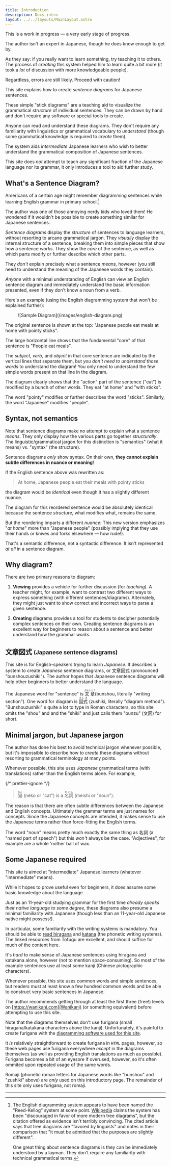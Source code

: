 ```yaml
---
title: Introduction
description: Docs intro
layout: ../../layouts/MainLayout.astro
---
```



<Admonition title="Warning!">
This is a work in progress — a very early stage of progress.

The author isn't an expert in Japanese, though he does know enough to get by.

As they say: if you really want to learn something, try teaching it to others.
The process of _creating_ this system helped him to learn quite a bit more (it
took a _lot_ of discussion with more knowledgeable people).

Regardless, errors are still likely. Proceed with caution!

</Admonition>

This site explains how to create _sentence diagrams_ for Japanese sentences.

These simple "stick diagrams" are a teaching aid to visualize the grammatical
_structure_ of individual sentences. They can be drawn by hand and don't require
any software or special tools to create.

Anyone can read and understand these diagrams. They don't require any
familiarity with linguistics or grammatical vocabulary to _understand_ (though
some grammatical knowledge is required to _create_ them).

The system aids _intermediate_ Japanese learners who wish to better understand
the grammatical composition of Japanese sentences.

This site does _not_ attempt to teach any significant fraction of the Japanese language
nor its grammar, it only introduces a tool to aid further study.

## What's a Sentence Diagram?

Americans of a certain age might remember diagramming sentences while learning
English grammar in primary school.[^1]

[^1]:
    The English diagramming system appears to have been named the "Reed-Kellog"
    system at some point.
    [Wikipedia](https://en.wikipedia.org/wiki/Sentence_diagram) claims the
    system has been "discouraged in favor of more modern tree diagrams", but the
    citation offered as evidence isn't terribly convincing. The cited article
    says that tree diagrams are "favored by linguists" and notes in their
    comparison that "it must be admitted that the purposes are slightly
    different".

    One great thing about sentence diagrams is they can be immediately
    understood by a layman. They don't require any familiarity with technical
    grammatical terms.

The author was one of those annoying nerdy kids who loved them! He wondered if
it wouldn't be possible to create something similar for Japanese sentences.

_Sentence diagrams_ display the _structure_ of sentences to language
learners, without resorting to arcane grammatical jargon. They _visually_
display the internal structure of a sentence, breaking them into simple pieces
that show how a sentence _works_. They show the _core_ of the sentence, as
well as which parts modify or further describe which other parts.

They _don't_ explain precisely what a sentence _means,_ however (you still need
to understand the meaning of the Japanese words they contain).

_Anyone_ with a minimal understanding of English can view an English sentence
diagram and immediately understand the basic information presented, even if they
don't know a noun from a verb.

Here's an example (using the English diagramming system that won't be explained
further):

<Figure figId="english-diagram" caption="Sample English sentence diagram">
  ![Sample Diagram](/images/english-diagram.png)
</Figure>

The original sentence is shown at the top: "Japanese people eat meals at home
with pointy sticks".

The large horizontal line shows that the fundamental "core" of that sentence is
"People eat meals".

The _subject_, _verb_, and _object_ in that core sentence are indicated by the
vertical lines that separate them, but _you don't need to understand those words_ to
understand the diagram! You only need to understand the few simple words present
on that line in the diagram.

The diagram clearly shows that the "action" part of the sentence ("eat") is
modified by a bunch of other words. They eat "at home" and "with sticks".

The word "pointy" modifies or further describes the word "sticks". Similarly,
the word "Japanese" modifies "people".

## Syntax, not semantics

Note that sentence diagrams make no attempt to explain what a sentence _means_.
They only display how the various parts go together _structurally_. The linguistic/grammatical
jargon for this distinction is "semantics" (what it means) vs. "syntax" (the
structure).

Sentence diagrams _only_ show syntax. On their own, **they cannot explain subtle
differences in nuance or meaning**!

If the English sentence above was rewritten as:

> At home, Japanese people eat their meals with pointy sticks

the diagram would be _identical_ even though it has a slightly different nuance.

The diagram for this reordered sentence would be absolutely identical
because the sentence _structure_, what modifies what, remains the same.

But the reordering imparts a different _nuance_: This new version emphasizes
"_at home_" more than "Japanese people" (possibly implying that they use their
hands or knives and forks elsewhere &mdash; how rude!).

That's a semantic difference, not a syntactic difference. It isn't represented
_at all_ in a sentence diagram.

## Why diagram?

There are two primary reasons to diagram:

1. **Viewing** provides a vehicle for further discussion (for _teaching)._ A
   teacher might, for example, want to contrast two different ways to express
   something (with different sentences/diagrams). Alternately, they might just want to
   show correct and incorrect ways to parse a given sentence.

2. **Creating** diagrams provides a tool for students to decipher potentially complex
   sentences on their own. Creating sentence diagrams is an excellent way for
   beginners to reason about a sentence and better understand how the grammar
   _works_.

## 文章図式 <small>(Japanese sentence diagrams)</small>

This site is for English-speakers trying to learn _Japanese_. It describes a
system to create _Japanese_ sentence diagrams, or 文章図式 (pronounced
"bunshouzushiki"). The author hopes that Japanese sentence diagrams will help
other beginners to better understand the language.

The Japanese word for "sentence" is <ruby>文章<rp>(</rp><rt>ぶんしょう </rt><rp>)</rp></ruby> (bunshou, literally "writing section"). One word for diagram is <ruby>図式<rp>(</rp><rt>ずしき</rt><rp>)</rp></ruby>
(zushiki, literally "diagram method"). "Bunshouzushiki" s quite a lot to
type in Roman characters, so this site omits the "shou" and and the "shiki" and just
calls them "bunzu" (文図) for short.

## Minimal jargon, but Japanese jargon

The author has done his best to avoid technical jargon whenever possible, but it's impossible to
describe how to _create_ these diagrams without resorting to grammatical terminology at
many points.

Whenever possible, this site uses _Japanese_ grammatical terms (with translations)
rather than the English terms alone. For example,

{/* prettier-ignore */}
> <ruby>猫<rp>(</rp><rt>ねこ</rt><rp>)</rp></ruby> (neko or "cat") is a <ruby>名詞<rp>(</rp><rt>めいし</rt><rp>)</rp></ruby>
(meishi or "noun").

The reason is that there are often subtle differences between the Japanese and
English concepts. Ultimately the grammar terms are just names for concepts.
Since the Japanese concepts are intended, it makes sense to use the Japanese
terms rather than force-fitting the English terms.

The word "noun" means pretty much exactly the same thing as 名詞 (a "named part of
speech") but this _won't_ always be the case. "Adjectives", for example are a
whole 'nother ball of wax.

## Some Japanese required

This site is aimed at "intermediate" Japanese learners (whatever "intermediate"
means).

While it hopes to prove useful even for beginners, it does assume some basic knowledge about
the language.

Just as an 11-year-old studying grammar for the first time _already speaks their
native language to some degree_, these diagrams also presume a minimal familiarity
with Japanese (though less than an 11-year-old Japanese native might possess!).

In particular, some familiarity with the writing systems is mandatory. You
should be able to [read
hiragana](https://www.tofugu.com/japanese/learn-hiragana-book-pdf/) and
[katana](https://www.tofugu.com/japanese/learn-katakana-book-pdf/) (the phonetic
writing systems). The linked
resources from Tofugu are excellent, and should suffice for much of the content
here.

It's _hard_ to make sense of Japanese sentences using hiragana and katakana
alone, however (not to mention space-consuming). So most of the example
sentences use at least some kanji (Chinese pictographic characters).

Whenever possible, this site uses common words and simple sentences, but readers
must at least know a few hundred common words and be able to construct very
basic sentences in Japanese.

The author recommends getting through at least the first three (free!) levels on
[https://wanikani.com](Wanikani) (or something equivalent) before attempting to
use this site.

Note that the diagrams themselves don't use furigana (small hiragana/katakana
characters above the kanji). Unfortunately, it's painful to create furigana
with the [diagramming software used for this site](https://figma.com).

It _is_ relatively straightforward to create furigana in `HTML` pages, however,
so these web pages use furigana everywhere _except_ in the diagrams themselves
(as well as providing English translations as much as possible). Furigana
becomes a bit of an eyesore if overused, however, so it's often ommited upon
repeated usage of the same words.

Romaji (phonetic roman letters for Japanese words like "bunshou" and
"zushiki" above) are _only_ used on this introductory page. The remainder of
this site only uses furigana, not romaji.

---
